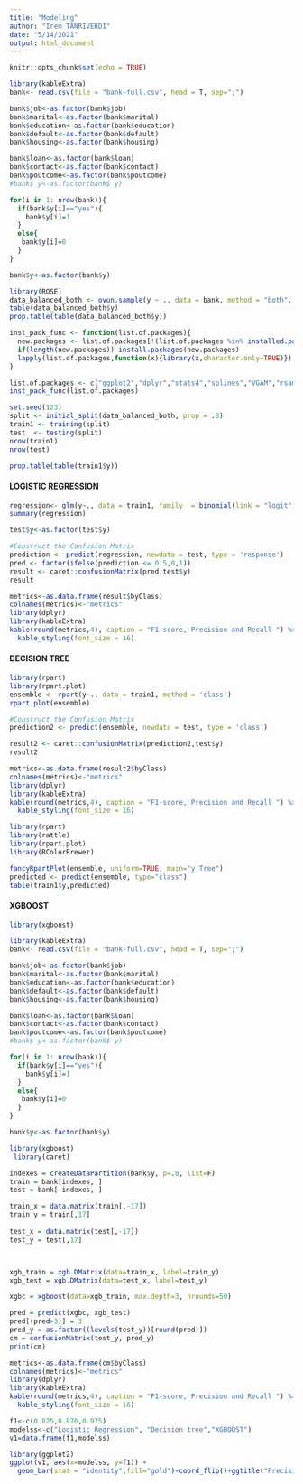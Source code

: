 ```yaml
---
title: "Modeling"
author: "Irem TANRIVERDI"
date: "5/14/2021"
output: html_document
---
```


```r
knitr::opts_chunk$set(echo = TRUE)
```

```r
library(kableExtra)
bank<- read.csv(file = "bank-full.csv", head = T, sep=";")
```


```r
bank$job<-as.factor(bank$job)
bank$marital<-as.factor(bank$marital)
bank$education<-as.factor(bank$education)
bank$default<-as.factor(bank$default)
bank$housing<-as.factor(bank$housing)

bank$loan<-as.factor(bank$loan)
bank$contact<-as.factor(bank$contact)
bank$poutcome<-as.factor(bank$poutcome)
#bank$ y<-as.factor(bank$ y)
```

```r
for(i in 1: nrow(bank)){
  if(bank$y[i]=="yes"){
    bank$y[i]=1
  }
  else{
   bank$y[i]=0 
  }
}

bank$y<-as.factor(bank$y)
```
```r
library(ROSE)
data_balanced_both <- ovun.sample(y ~ ., data = bank, method = "both", p=0.5, N=45211, seed = 1)$data
table(data_balanced_both$y)
prop.table(table(data_balanced_both$y))
```



```r
inst_pack_func <- function(list.of.packages){
  new.packages <- list.of.packages[!(list.of.packages %in% installed.packages()[,"Package"])]
  if(length(new.packages)) install.packages(new.packages)
  lapply(list.of.packages,function(x){library(x,character.only=TRUE)})
}

list.of.packages <- c("ggplot2","dplyr","stats4","splines","VGAM","rsample","rpart","rpart.plot","ipred","caret","MVN")
inst_pack_func(list.of.packages)
```


```r
set.seed(123)
split <- initial_split(data_balanced_both, prop = .8)
train1 <- training(split)
test  <- testing(split)
nrow(train1)
nrow(test)
```


```r
prop.table(table(train1$y))
```

#### LOGISTIC REGRESSION

```r
regression<- glm(y~., data = train1, family  = binomial(link = "logit"))
summary(regression)
```

```r
test$y<-as.factor(test$y)
```


```r
#Construct the Confusion Matrix
prediction <- predict(regression, newdata = test, type = 'response')
pred <- factor(ifelse(prediction <= 0.5,0,1))
result <- caret::confusionMatrix(pred,test$y)
result
```

```r
metrics<-as.data.frame(result$byClass)
colnames(metrics)<-"metrics"
library(dplyr)
library(kableExtra)
kable(round(metrics,4), caption = "F1-score, Precision and Recall ") %>%
  kable_styling(font_size = 16)
```

#### DECISION TREE

```r
library(rpart)
library(rpart.plot)
ensemble <- rpart(y~., data = train1, method = 'class')
rpart.plot(ensemble)
```


```r
#Construct the Confusion Matrix
prediction2 <- predict(ensemble, newdata = test, type = 'class')

result2 <- caret::confusionMatrix(prediction2,test$y)
result2
```


```r
metrics<-as.data.frame(result2$byClass)
colnames(metrics)<-"metrics"
library(dplyr)
library(kableExtra)
kable(round(metrics,4), caption = "F1-score, Precision and Recall ") %>%
  kable_styling(font_size = 16)
```



```r
library(rpart)
library(rattle)
library(rpart.plot)
library(RColorBrewer)

fancyRpartPlot(ensemble, uniform=TRUE, main="y Tree")
predicted <- predict(ensemble, type="class")
table(train1$y,predicted)

```
#### XGBOOST

```r
library(xgboost)
```


```r
library(kableExtra)
bank<- read.csv(file = "bank-full.csv", head = T, sep=";")
```


```r
bank$job<-as.factor(bank$job)
bank$marital<-as.factor(bank$marital)
bank$education<-as.factor(bank$education)
bank$default<-as.factor(bank$default)
bank$housing<-as.factor(bank$housing)

bank$loan<-as.factor(bank$loan)
bank$contact<-as.factor(bank$contact)
bank$poutcome<-as.factor(bank$poutcome)
#bank$ y<-as.factor(bank$ y)
```

```r
for(i in 1: nrow(bank)){
  if(bank$y[i]=="yes"){
    bank$y[i]=1
  }
  else{
   bank$y[i]=0 
  }
}

bank$y<-as.factor(bank$y)
```

```r
library(xgboost)
 library(caret)

indexes = createDataPartition(bank$y, p=.8, list=F)
train = bank[indexes, ]
test = bank[-indexes, ]

train_x = data.matrix(train[,-17])
train_y = train[,17]
 
test_x = data.matrix(test[,-17])
test_y = test[,17]



xgb_train = xgb.DMatrix(data=train_x, label=train_y)
xgb_test = xgb.DMatrix(data=test_x, label=test_y)

xgbc = xgboost(data=xgb_train, max.depth=3, nrounds=50)
```

```r
pred = predict(xgbc, xgb_test)
pred[(pred>3)] = 3
pred_y = as.factor((levels(test_y))[round(pred)])
cm = confusionMatrix(test_y, pred_y)
print(cm)
```

```r
metrics<-as.data.frame(cm$byClass)
colnames(metrics)<-"metrics"
library(dplyr)
library(kableExtra)
kable(round(metrics,4), caption = "F1-score, Precision and Recall ") %>%
  kable_styling(font_size = 16)
```


```r
f1<-c(0.825,0.876,0.975)
modelss<-c("Logistic Regression", "Decision tree","XGBOOST")
v1=data.frame(f1,modelss)

```


```r
library(ggplot2)
ggplot(v1, aes(x=modelss, y=f1)) + 
  geom_bar(stat = "identity",fill="gold")+coord_flip()+ggtitle("Precision")+geom_text(aes(label = f1), vjust = 0, hjust = 1.2) +labs(x="models",y="Precision")
```

